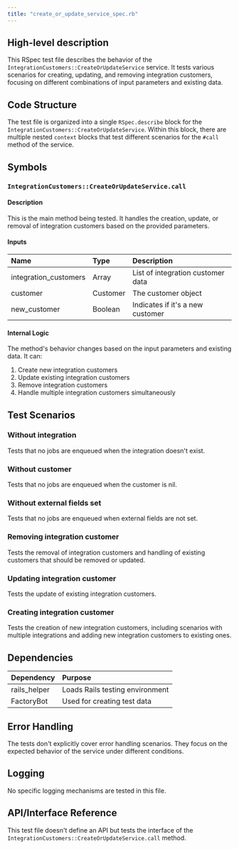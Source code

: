 ```yaml
---
title: "create_or_update_service_spec.rb"
---
```


## High-level description
This RSpec test file describes the behavior of the `IntegrationCustomers::CreateOrUpdateService` service. It tests various scenarios for creating, updating, and removing integration customers, focusing on different combinations of input parameters and existing data.

## Code Structure
The test file is organized into a single `RSpec.describe` block for the `IntegrationCustomers::CreateOrUpdateService`. Within this block, there are multiple nested `context` blocks that test different scenarios for the `#call` method of the service.

## Symbols

### `IntegrationCustomers::CreateOrUpdateService.call`
#### Description
This is the main method being tested. It handles the creation, update, or removal of integration customers based on the provided parameters.

#### Inputs
| Name | Type | Description |
|:-----|:-----|:------------|
| integration_customers | Array | List of integration customer data |
| customer | Customer | The customer object |
| new_customer | Boolean | Indicates if it's a new customer |

#### Internal Logic
The method's behavior changes based on the input parameters and existing data. It can:
1. Create new integration customers
2. Update existing integration customers
3. Remove integration customers
4. Handle multiple integration customers simultaneously

## Test Scenarios

### Without integration
Tests that no jobs are enqueued when the integration doesn't exist.

### Without customer
Tests that no jobs are enqueued when the customer is nil.

### Without external fields set
Tests that no jobs are enqueued when external fields are not set.

### Removing integration customer
Tests the removal of integration customers and handling of existing customers that should be removed or updated.

### Updating integration customer
Tests the update of existing integration customers.

### Creating integration customer
Tests the creation of new integration customers, including scenarios with multiple integrations and adding new integration customers to existing ones.

## Dependencies
| Dependency | Purpose |
|:-----------|:--------|
| rails_helper | Loads Rails testing environment |
| FactoryBot | Used for creating test data |

## Error Handling
The tests don't explicitly cover error handling scenarios. They focus on the expected behavior of the service under different conditions.

## Logging
No specific logging mechanisms are tested in this file.

## API/Interface Reference
This test file doesn't define an API but tests the interface of the `IntegrationCustomers::CreateOrUpdateService.call` method.